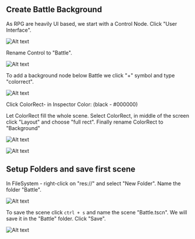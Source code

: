 ## Create Battle Background

As RPG are heavily UI based, we start with a Control Node. 
Click "User Interface". 

![Alt text](../../images/02-battle-scene-00.png)

Rename Control to "Battle". 

![Alt text](../../images/02-battle-scene-00-1.png)

To add a background node below Battle we click "+" symbol and type 
"colorrect".

![Alt text](../../images/02-battle-scene-01.png)

Click ColorRect- in Inspector Color: (black - #000000)

Let ColorRect fill the whole scene. Select ColorRect, in middle of the screen click "Layout" and choose
"full rect". Finally rename ColorRect to "Background"

![Alt text](../../images/02-battle-scene-02.png)

![Alt text](../../images/02-battle-scene-03.png)

## Setup Folders and save first scene

In FileSystem - right-click on "res://" and select "New Folder". 
Name the folder "Battle".

![Alt text](../../images/02-battle-scene-04.png)

To save the scene click `ctrl + s` and name the scene "Battle.tscn". We will save
it in the "Battle" folder. Click "Save".

![Alt text](../../images/02-battle-scene-05.png)